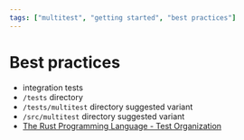 ```yaml
---
tags: ["multitest", "getting started", "best practices"]
---
```


# Best practices

- integration tests
- `/tests` directory
- `/tests/multitest` directory suggested variant
- `/src/multitest` directory suggested variant
- [The Rust Programming Language - Test Organization](https://doc.rust-lang.org/book/ch11-03-test-organization.html)
